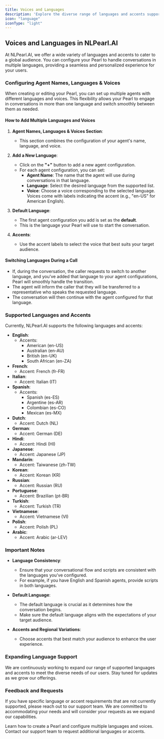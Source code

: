 ```yaml
---
title: Voices and Languages
description: 'Explore the diverse range of languages and accents supported by NLPearl.AI.'
icon: "language"
iconType: "light"
---
```



## Voices and Languages in NLPearl.AI

At NLPearl.AI, we offer a wide variety of languages and accents to cater to a global audience. You can configure your Pearl to handle conversations in multiple languages, providing a seamless and personalized experience for your users.

### Configuring Agent Names, Languages & Voices

When creating or editing your Pearl, you can set up multiple agents with different languages and voices. This flexibility allows your Pearl to engage in conversations in more than one language and switch smoothly between them as needed.

#### How to Add Multiple Languages and Voices

1. **Agent Names, Languages & Voices Section**:
   - This section combines the configuration of your agent's name, language, and voice.

2. **Add a New Language**:
   - Click on the **"+"** button to add a new agent configuration.
   - For each agent configuration, you can set:
     - **Agent Name**: The name that the agent will use during conversations in that language.
     - **Language**: Select the desired language from the supported list.
     - **Voice**: Choose a voice corresponding to the selected language. Voices come with labels indicating the accent (e.g., "en-US" for American English).

3. **Default Language**:
   - The first agent configuration you add is set as the **default**.
   - This is the language your Pearl will use to start the conversation.

4. **Accents**:
   - Use the accent labels to select the voice that best suits your target audience.

#### Switching Languages During a Call

- If, during the conversation, the caller requests to switch to another language, and you've added that language to your agent configurations, Pearl will smoothly handle the transition.
- The agent will inform the caller that they will be transferred to a representative who speaks the requested language.
- The conversation will then continue with the agent configured for that language.

### Supported Languages and Accents

Currently, NLPearl.AI supports the following languages and accents:

- **English**:
  - Accents:
    - American (en-US)
    - Australian (en-AU)
    - British (en-UK)
    - South African (en-ZA)
- **French**:
  - Accent: French (fr-FR)
- **Italian**:
  - Accent: Italian (IT)
- **Spanish**:
  - Accents:
    - Spanish (es-ES)
    - Argentine (es-AR)
    - Colombian (es-CO)
    - Mexican (es-MX)
- **Dutch**:
  - Accent: Dutch (NL)
- **German**:
  - Accent: German (DE)
- **Hindi**:
  - Accent: Hindi (HI)
- **Japanese**:
  - Accent: Japanese (JP)
- **Mandarin**:
  - Accent: Taiwanese (zh-TW)
- **Korean**:
  - Accent: Korean (KR)
- **Russian**:
  - Accent: Russian (RU)
- **Portuguese**:
  - Accent: Brazilian (pt-BR)
- **Turkish**:
  - Accent: Turkish (TR)
- **Vietnamese**:
  - Accent: Vietnamese (VI)
- **Polish**:
  - Accent: Polish (PL)
- **Arabic**:
  - Accent: Arabic (ar-LEV)




### Important Notes

- **Language Consistency**:
  - Ensure that your conversational flow and scripts are consistent with the languages you've configured.
  - For example, if you have English and Spanish agents, provide scripts in both languages.

- **Default Language**:
  - The default language is crucial as it determines how the conversation begins.
  - Make sure the default language aligns with the expectations of your target audience.

- **Accents and Regional Variations**:
  - Choose accents that best match your audience to enhance the user experience.

### Expanding Language Support

We are continuously working to expand our range of supported languages and accents to meet the diverse needs of our users. Stay tuned for updates as we grow our offerings.

### Feedback and Requests

If you have specific language or accent requirements that are not currently supported, please reach out to our support team. We are committed to accommodating your needs and will consider your requests as we expand our capabilities.

<CardGroup cols={2}>
  <Card
    title="Create Your Pearl"
    icon="subtitles"
    iconType="light"
    href="/pages/create_pearl"
  >
    Learn how to create a Pearl and configure multiple languages and voices.
  </Card>
  <Card
    title="Contact Support"
    icon="headset"
    iconType="light"
    href="mailto:support@nlpearl.ai"
  >
    Contact our support team to request additional languages or accents.
  </Card>
</CardGroup>
